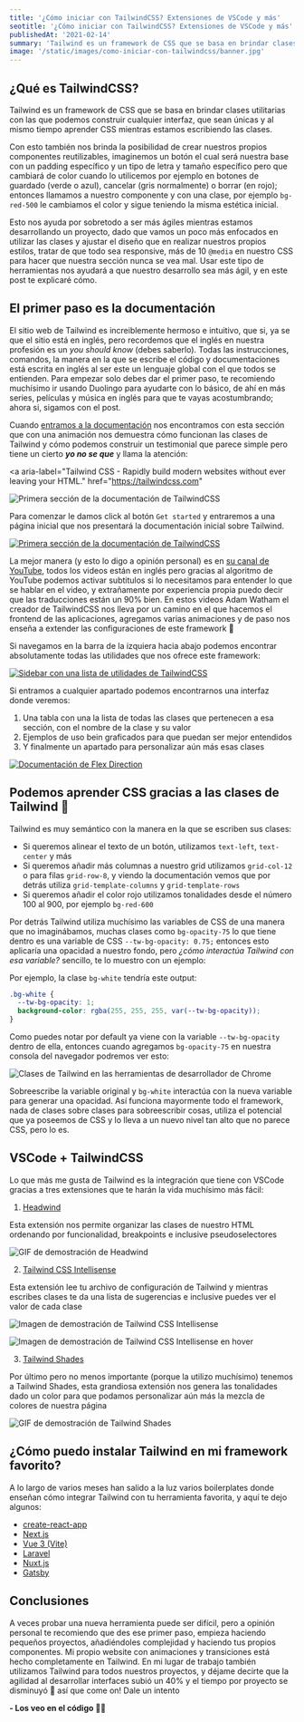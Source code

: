 ```yaml
---
title: '¿Cómo iniciar con TailwindCSS? Extensiones de VSCode y más'
seotitle: '¿Cómo iniciar con TailwindCSS? Extensiones de VSCode y más'
publishedAt: '2021-02-14'
summary: 'Tailwind es un framework de CSS que se basa en brindar clases utilitarias con las que podemos construir cualquier interfaz.'
image: '/static/images/como-iniciar-con-tailwindcss/banner.jpg'
---
```


## ¿Qué es TailwindCSS?

Tailwind es un framework de CSS que se basa en brindar clases utilitarias con las que podemos construir cualquier interfaz, que sean únicas y al mismo tiempo aprender CSS mientras estamos escribiendo las clases.

Con esto también nos brinda la posibilidad de crear nuestros propios componentes reutilizables, imaginemos un botón el cual será nuestra base con un padding específico y un tipo de letra y tamaño específico pero que cambiará de color cuando lo utilicemos por ejemplo en botones de guardado (verde o azul), cancelar (gris normalmente) o borrar (en rojo); entonces llamamos a nuestro componente y con una clase, por ejemplo `bg-red-500` le cambiamos el color y sigue teniendo la misma estética inicial.

Esto nos ayuda por sobretodo a ser más ágiles mientras estamos desarrollando un proyecto, dado que vamos un poco más enfocados en utilizar las clases y ajustar el diseño que en realizar nuestros propios estilos, tratar de que todo sea responsive, más de 10 `@media` en nuestro CSS para hacer que nuestra sección nunca se vea mal. Usar este tipo de herramientas nos ayudará a que nuestro desarrollo sea más ágil, y en este post te explicaré cómo.

## El primer paso es la documentación

El sitio web de Tailwind es increiblemente hermoso e intuitivo, que si, ya se que el sitio está en inglés, pero recordemos que el inglés en nuestra profesión es un _you should know_ (debes saberlo). Todas las instrucciones, comandos, la manera en la que se escribe el código y documentaciones está escrita en inglés al ser este un lenguaje global con el que todos se entienden. Para empezar solo debes dar el primer paso, te recomiendo muchísimo ir usando Duolingo para ayudarte con lo básico, de ahí en más series, películas y música en inglés para que te vayas acostumbrando; ahora si, sigamos con el post.

Cuando [entramos a la documentación](https://tailwindcss.com) nos encontramos con esta sección que con una animación nos demuestra cómo funcionan las clases de Tailwind y cómo podemos construir un testimonial que parece simple pero tiene un cierto **_yo no se que_** y llama la atención:

<a
  aria-label="Tailwind CSS - Rapidly build modern websites without ever leaving your HTML."
  href="https://tailwindcss.com"
>
  <Image
    src="/static/images/como-iniciar-con-tailwindcss/first-section.png"
    alt="Primera sección de la documentación de TailwindCSS"
    width={1471}
    height={1001}
  />
</a>

Para comenzar le damos click al botón `Get started` y entraremos a una página inicial que nos presentará la documentación inicial sobre Tailwind.

<a aria-label="Documentation - Tailwind CSS" href="https://tailwindcss.com/docs">
  <Image
    src="/static/images/como-iniciar-con-tailwindcss/getting-started.png"
    alt="Primera sección de la documentación de TailwindCSS"
    width={1471}
    height={1001}
  />
</a>

La mejor manera (y esto lo digo a opinión personal) es en [su canal de YouTube](https://www.youtube.com/tailwindlabs), todos los videos están en inglés pero gracias al algoritmo de YouTube podemos activar subtitulos si lo necesitamos para entender lo que se hablar en el video, y extrañamente por experiencia propia puedo decir que las traducciones están un 90% bien. En estos videos Adam Watham el creador de TailwindCSS nos lleva por un camino en el que hacemos el frontend de las aplicaciones, agregamos varias animaciones y de paso nos enseña a extender las configuraciones de este framework 🎉

Si navegamos en la barra de la izquiera hacia abajo podemos encontrar absolutamente todas las utilidades que nos ofrece este framework:

<a aria-label="Documentation - Tailwind CSS" href="https://tailwindcss.com/docs">
  <Image
    src="/static/images/como-iniciar-con-tailwindcss/sidebar.png"
    alt="Sidebar con una lista de utilidades de TailwindCSS"
    width={222}
    height={916}
  />
</a>

Si entramos a cualquier apartado podemos encontrarnos una interfaz donde veremos:

1. Una tabla con una la lista de todas las clases que pertenecen a esa sección, con el nombre de la clase y su valor
2. Ejemplos de uso bein graficados para que puedan ser mejor entendidos
3. Y finalmente un apartado para personalizar aún más esas clases

<a aria-label="Flex Direction - Tailwind CSS" href="https://tailwindcss.com/docs/flex-direction">
  <Image
    src="/static/images/como-iniciar-con-tailwindcss/flex-direction-docs.png"
    alt="Documentación de Flex Direction"
    width={1471}
    height={1001}
  />
</a>

## Podemos aprender CSS gracias a las clases de Tailwind 🤯

Tailwind es muy semántico con la manera en la que se escriben sus clases:

- Si queremos alinear el texto de un botón, utilizamos `text-left`, `text-center` y más
- Si queremos añadir más columnas a nuestro grid utilizamos `grid-col-12` o para filas `grid-row-8`, y viendo la documentación vemos que por detrás utiliza `grid-template-columns` y `grid-template-rows`
- Si queremos añadir el color rojo utilizamos tonalidades desde el número 100 al 900, por ejemplo `bg-red-600`

Por detrás Tailwind utiliza muchísimo las variables de CSS de una manera que no imaginábamos, muchas clases como `bg-opacity-75` lo que tiene dentro es una variable de CSS `--tw-bg-opacity: 0.75;` entonces esto aplicaría una opacidad a nuestro fondo, pero _¿cómo interactúa Tailwind con esa variable?_ sencillo, te lo muestro con un ejemplo:

Por ejemplo, la clase `bg-white` tendría este output:

```css
.bg-white {
  --tw-bg-opacity: 1;
  background-color: rgba(255, 255, 255, var(--tw-bg-opacity));
}
```

Como puedes notar por default ya viene con la variable `--tw-bg-opacity` dentro de ella, entonces cuando agregamos `bg-opacity-75` en nuestra consola del navegador podremos ver esto:

<Image
  src="/static/images/como-iniciar-con-tailwindcss/devtools.png"
  alt="Clases de Tailwind en las herramientas de desarrollador de Chrome"
  width={441}
  height={116}
/>

Sobreescribe la variable original y `bg-white` interactúa con la nueva variable para generar una opacidad. Así funciona mayormente todo el framework, nada de clases sobre clases para sobreescribir cosas, utiliza el potencial que ya poseemos de CSS y lo lleva a un nuevo nivel tan alto que no parece CSS, pero lo es.

## VSCode + TailwindCSS

Lo que más me gusta de Tailwind es la integración que tiene con VSCode gracias a tres extensiones que te harán la vida muchísimo más fácil:

1. [Headwind](https://marketplace.visualstudio.com/items?itemName=heybourn.headwind)

Esta extensión nos permite organizar las clases de nuestro HTML ordenando por funcionalidad, breakpoints e inclusive pseudoselectores

<Image
  src="https://raw.githubusercontent.com/heybourn/headwind/master/img/explainer.gif"
  alt="GIF de demostración de Headwind"
  width={960}
  height={752}
/>

2. [Tailwind CSS Intellisense](https://marketplace.visualstudio.com/items?itemName=bradlc.vscode-tailwindcss)

Esta extensión lee tu archivo de configuración de Tailwind y mientras escribes clases te da una lista de sugerencias e inclusive puedes ver el valor de cada clase

<Image
  src="https://raw.githubusercontent.com/bradlc/vscode-tailwindcss/master/packages/tailwindcss-intellisense/.github/autocomplete.png"
  alt="Imagen de demostración de Tailwind CSS Intellisense"
  width={2080}
  height={1170}
/>

<Image
  src="https://raw.githubusercontent.com/bradlc/vscode-tailwindcss/master/packages/tailwindcss-intellisense/.github/hover.png"
  alt="Imagen de demostración de Tailwind CSS Intellisense en hover"
  width={2080}
  height={1170}
/>

3. [Tailwind Shades](https://marketplace.visualstudio.com/items?itemName=bourhaouta.tailwindshades)

Por último pero no menos importante (porque la utilizo muchísimo) tenemos a Tailwind Shades, esta grandiosa extensión nos genera las tonalidades dado un color para que podamos personalizar aún más la mezcla de colores de nuestra página

<Image
  src="https://raw.githubusercontent.com/bourhaouta/vscode-tailwindshades/master/media/demo.gif"
  alt="GIF de demostración de Tailwind Shades"
  width={874}
  height={520}
/>

## ¿Cómo puedo instalar Tailwind en mi framework favorito?

A lo largo de varios meses han salido a la luz varios boilerplates donde enseñan cómo integrar Tailwind con tu herramienta favorita, y aquí te dejo algunos:

- [create-react-app](/blog/configurar-tailwindcss-con-create-react-app)
- [Next.js](https://tailwindcss.com/docs/guides/nextjs)
- [Vue 3 (Vite)](https://tailwindcss.com/docs/guides/vue-3-vite)
- [Laravel](https://tailwindcss.com/docs/guides/laravel)
- [Nuxt.js](https://tailwindcss.com/docs/guides/nuxtjs)
- [Gatsby](https://tailwindcss.com/docs/guides/gatsby)

## Conclusiones

A veces probar una nueva herramienta puede ser difícil, pero a opinión personal te recomiendo que des ese primer paso, empieza haciendo pequeños proyectos, añadiéndoles complejidad y haciendo tus propios componentes. Mi propio website con animaciones y transiciones está hecho completamente en Tailwind. En mi lugar de trabajo también utilizamos Tailwind para todos nuestros proyectos, y déjame decirte que la agilidad al desarrollar interfaces subió un 40% y el tiempo por proyecto se disminuyó 🎉 así que come on! Dale un intento

**- Los veo en el código 👨‍💻**
